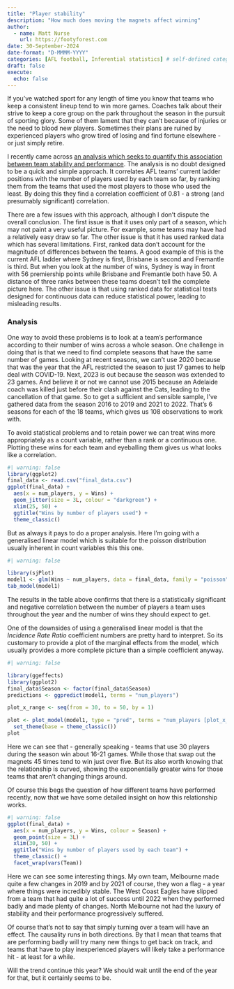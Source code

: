 ```yaml
---
title: "Player stability"
description: "How much does moving the magnets affect winning"
author:
  - name: Matt Nurse
    url: https://footyforest.com
date: 30-September-2024
date-format: "D-MMMM-YYYY"
categories: [AFL football, Inferential statistics] # self-defined categories
draft: false 
execute:
  echo: false
---
```


If you've watched sport for any length of time you know that teams who keep a consistent lineup tend to win more games. Coaches talk about their strive to keep a core group on the park throughout the season in the pursuit of sporting glory. Some of them lament that they can't because of injuries or the need to blood new players. Sometimes their plans are ruined by experienced players who grow tired of losing and find fortune elsewhere - or just simply retire.

I recently came across [an analysis which seeks to quantify this association between team stability and performance](https://www.saintsational.net/viewtopic.php?t=114129&sid=46edb59581f56b0a0f59c5b368a7bd8b&fbclid=IwY2xjawEVKqNleHRuA2FlbQIxMAABHTDgw3Mt9u5xWamcpDjZou4CSUrDpIcxN-2HK6s_6m5B_IGfEDhnjXaGYg_aem_pAdICoNlK4DsHwzbvShCZA). The analysis is no doubt designed to be a quick and simple approach. It correlates AFL teams' current ladder positions with the number of players used by each team so far, by ranking them from the teams that used the most players to those who used the least. By doing this they find a correlation coefficient of 0.81 - a strong (and presumably significant) correlation.

There are a few issues with this approach, although I don't dispute the overall conclusion. The first issue is that it uses only part of a season, which may not paint a very useful picture. For example, some teams may have had a relatively easy draw so far. The other issue is that it has used ranked data which has several limitations. First, ranked data don't account for the magnitude of differences between the teams. A good example of this is the current AFL ladder where Sydney is first, Brisbane is second and Fremantle is third. But when you look at the number of wins, Sydney is way in front with 56 premiership points while Brisbane and Fremantle both have 50. A distance of three ranks between these teams doesn't tell the complete picture here. The other issue is that using ranked data for statistical tests designed for continuous data can reduce statistical power, leading to misleading results.

### Analysis

One way to avoid these problems is to look at a team's performance according to their number of wins across a whole season. One challenge in doing that is that we need to find complete seasons that have the same number of games. Looking at recent seasons, we can't use 2020 because that was the year that the AFL restricted the season to just 17 games to help deal with COVID-19. Next, 2023 is out because the season was extended to 23 games. And believe it or not we cannot use 2015 because an Adelaide coach was killed just before their clash against the Cats, leading to the cancellation of that game. So to get a sufficient and sensible sample, I've gathered data from the season 2016 to 2019 and 2021 to 2022. That's 6 seasons for each of the 18 teams, which gives us 108 observations to work with.

To avoid statistical problems and to retain power we can treat wins more appropriately as a count variable, rather than a rank or a continuous one. Plotting these wins for each team and eyeballing them gives us what looks like a correlation.

```r
#| warning: false
library(ggplot2)
final_data <- read.csv("final_data.csv")
ggplot(final_data) +
  aes(x = num_players, y = Wins) +
  geom_jitter(size = 3L, colour = "darkgreen") +
  xlim(25, 50) +
  ggtitle("Wins by number of players used") +
  theme_classic() 
```

But as always it pays to do a proper analysis. Here I'm going with a generalised linear model which is suitable for the poisson distribution usually inherent in count variables this this one.

```r
#| warning: false

library(sjPlot)
model1 <- glm(Wins ~ num_players, data = final_data, family = "poisson")
tab_model(model1)
```

The results in the table above confirms that there is a statistically significant and negative correlation between the number of players a team uses throughout the year and the number of wins they should expect to get.

One of the downsides of using a generalised linear model is that the *Incidence Rate Ratio* coefficient numbers are pretty hard to interpret. So its customary to provide a plot of the marginal effects from the model, which usually provides a more complete picture than a simple coefficient anyway.

```r
#| warning: false

library(ggeffects)
library(ggplot2)
final_data$Season <- factor(final_data$Season)
predictions <- ggpredict(model1, terms = "num_players") 

plot_x_range <- seq(from = 30, to = 50, by = 1)

plot <- plot_model(model1, type = "pred", terms = "num_players [plot_x_range]", color = "darkgreen", title = "Model's predicted wins as a function of players used", axis.labels = c("wins", "number of players used")) +
  set_theme(base = theme_classic())
plot
```

Here we can see that - generally speaking - teams that use 30 players during the season win about 16-21 games. While those that swap out the magnets 45 times tend to win just over five. But its also worth knowing that the relationship is curved, showing the exponentially greater wins for those teams that aren't changing things around.

Of course this begs the question of how different teams have performed recently, now that we have some detailed insight on how this relationship works.

```r
#| warning: false
ggplot(final_data) +
  aes(x = num_players, y = Wins, colour = Season) +
  geom_point(size = 3L) +
  xlim(30, 50) +
  ggtitle("Wins by number of players used by each team") +
  theme_classic() +
  facet_wrap(vars(Team)) 
```

Here we can see some interesting things. My own team, Melbourne made quite a few changes in 2019 and by 2021 of course, they won a flag - a year where things were incredibly stable. The West Coast Eagles have slipped from a team that had quite a lot of success until 2022 when they performed badly and made plenty of changes. North Melbourne not had the luxury of stability and their performance progressively suffered.

Of course that's not to say that simply turning over a team will have an effect. The causality runs in both directions. By that I mean that teams that are performing badly will try many new things to get back on track, and teams that have to play inexperienced players will likely take a performance hit - at least for a while.

Will the trend continue this year? We should wait until the end of the year for that, but it certainly seems to be.
